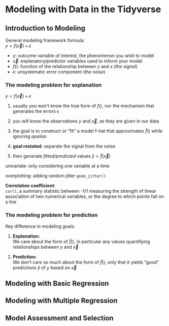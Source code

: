 # Modeling with Data in the Tidyverse

## Introduction to Modeling
General modeling framework formula:  
$y = f(\overrightarrow{x}) + \epsilon$

- $y$: outcome variable of interest, the phenomenon you wish to model
- $\overrightarrow{x}$: explanatory/predictor variables used to inform your model
- $f()$: function of the relationship between $y$ and $x$ (*the signal*)
- $\epsilon$: unsystematic error component (*the noise*)

### The modeling problem for explanation
$y = f(\overrightarrow{x}) + \epsilon$

1. usually you won't know the true form of $f()$, nor the mechanism that generates the errors $\epsilon$

2. you will know the observations $y$ and $\overrightarrow{x}$, as they are given in our data

3. the goal is to construct or "fit" a model f-hat that approximates $\hat{f}()$ while ignoring $epsilon$

4. **goal restated**: separate the signal from the noise

5. then generate *fitted/predicted* values $\hat{y} = \hat{f}(\overrightarrow{x})$

univariate: only considering one variable at a time

overplotting: adding random jitter `geom_jitter()`

**Correlation coefficient**:  
`cor()`, a summary statistic between -1/1 measuring the strength of linear association of two numerical variables, or the degree to which points fall on a line


### The modeling problem for prediction
Key difference in modeling goals:

1. **Explanation:**  
We care about the form of $\hat{f}()$, in particular any values quantifying relationships between $y$ and $\overrightarrow{x}$

2. **Prediction:**  
We don't care so much about the form of $\hat{f}()$, only that it yields "good" predictions $\hat{y}$ of $y$ based on $\overrightarrow{x}$





## Modeling with Basic Regression


## Modeling with Multiple Regression


## Model Assessment and Selection
